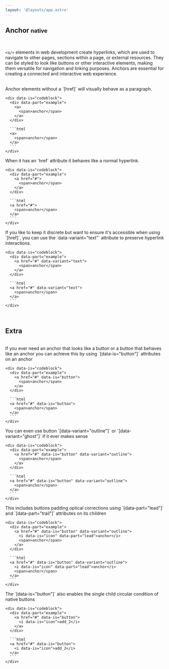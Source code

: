 ```yaml
---
layout: '@layouts/app.astro'
---
```


## Anchor <small>native</small>

<br />

`<a/>` elements in web development create hyperlinks, which are used to navigate to other pages, sections within a page, or external resources. They can be styled to look like buttons or other interactive elements, making them versatile for navigation and linking purposes. Anchors are essential for creating a connected and interactive web experience.

<br />

<div data-is="grid" style="--cols: 2; --gap: var(--nm);">
  <div data-is="group" style="gap: var(--sm);">
     Anchor elements without a `[href]` will visually behave as a paragraph.

    <div data-is="codeblock">
      <div data-part="example">
        <a>
          <span>anchor</span>
        </a>
      </div>

      ```html
      <a>
        <span>anchor</span>
      </a>
      ```
    </div>

  </div>

  <div data-is="group" style="gap: var(--sm);">
    When it has an `href` attribute it behaves like a normal hyperlink.

    <div data-is="codeblock">
      <div data-part="example">
        <a href="#">
          <span>anchor</span>
        </a>
      </div>

      ```html
      <a href="#">
        <span>anchor</span>
      </a>
      ```
    </div>

  </div>

  <div data-is="group" style="gap: var(--sm);">
    If you like to keep it discrete but want to ensure it's accessible when using `[href]`, you can use the `data-variant="text"` attribute to preserve hyperlink interactions.

    <div data-is="codeblock">
      <div data-part="example">
        <a href="#" data-variant="text">
          <span>anchor</span>
        </a>
      </div>

      ```html
      <a href="#" data-variant="text">
        <span>anchor</span>
      </a>
      ```
    </div>

  </div>
</div>

<br />

## Extra

<br />

<div data-is="grid" style="--cols: 2; --gap: var(--nm);">
  <div data-is="group" style="gap: var(--sm);">
     If you ever need an anchor that looks like a button or a button that behaves like an anchor you can achieve this by using `[data-is="button"]` attributes on an anchor

    <div data-is="codeblock">
      <div data-part="example">
        <a href="#" data-is="button">
          <span>anchor</span>
        </a>
      </div>

      ```html
      <a href="#" data-is="button">
        <span>anchor</span>
      </a>
      ```
    </div>

  </div>

  <div data-is="group" style="gap: var(--sm);">
     You can even use button `[data-variant="outline"]` or `[data-variant="ghost"]` if it ever makes sense

    <div data-is="codeblock">
      <div data-part="example">
        <a href="#" data-is="button" data-variant="outline">
          <span>anchor</span>
        </a>
      </div>

      ```html
      <a href="#" data-is="button" data-variant="outline">
        <span>anchor</span>
      </a>
      ```
    </div>

  </div>

  <div data-is="group" style="gap: var(--sm);">
     This includes buttons padding optical corrections using `[data-part="lead"]` and `[data-part="trail"]` attributes on its children

    <div data-is="codeblock">
      <div data-part="example">
        <a href="#" data-is="button" data-variant="outline">
          <i data-is="icon" data-part="lead">anchor</i>
          <span>anchor</span>
        </a>
      </div>

      ```html
      <a href="#" data-is="button" data-variant="outline">
        <i data-is="icon" data-part="lead">anchor</i>
        <span>anchor</span>
      </a>
      ```
    </div>

  </div>

  <div data-is="group" style="gap: var(--sm);">
    The `[data-is="button"]` also enables the single child circular condition of native buttons

    <div data-is="codeblock">
      <div data-part="example">
        <a href="#" data-is="button">
          <i data-is="icon">add_2</i>
        </a>
      </div>

      ```html
      <a href="#" data-is="button">
        <i data-is="icon">add_2</i>
      </a>
      ```
    </div>

  </div>

</div>
